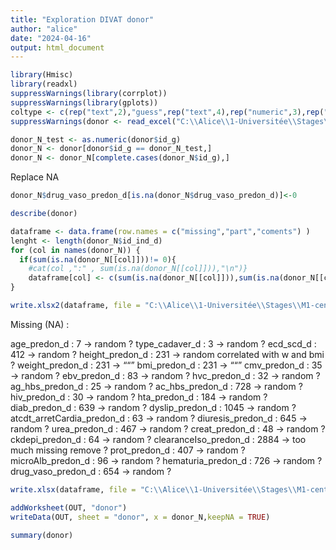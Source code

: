 ---
title: "Exploration DIVAT donor"
author: "alice"
date: "2024-04-16"
output: html_document
---

```{r}
library(Hmisc)
library(readxl)
suppressWarnings(library(corrplot))
suppressWarnings(library(gplots))
coltype <- c(rep("text",2),"guess",rep("text",4),rep("numeric",3),rep("text",11),rep("numeric",6),"numeric",rep("text",2))
suppressWarnings(donor <- read_excel("C:\\Alice\\1-Universitée\\Stages\\M1-centrale\\DATAS\\ALICE_DATAS\\ALL_VARIABLES_KiTGENIE2024.xlsx", sheet = "donor",na = "NA",col_types = coltype))
```

```{r}
donor_N_test <- as.numeric(donor$id_g)
donor_N <- donor[donor$id_g == donor_N_test,]
donor_N <- donor_N[complete.cases(donor_N$id_g),]
```
Replace NA 
```{r}
donor_N$drug_vaso_predon_d[is.na(donor_N$drug_vaso_predon_d)]<-0
```



```{r}
describe(donor)
```

```{r}
dataframe <- data.frame(row.names = c("missing","part","coments") )
lenght <- length(donor_N$id_ind_d)
for (col in names(donor_N)) {
  if(sum(is.na(donor_N[[col]]))!= 0){
    #cat(col ,":" , sum(is.na(donor_N[[col]])),"\n")}
    dataframe[col] <- c(sum(is.na(donor_N[[col]])),sum(is.na(donor_N[[col]]))/lenght,"random")}
}
```

```{r}
write.xlsx2(dataframe, file = "C:\\Alice\\1-Universitée\\Stages\\M1-centrale\\DATAS\\Describe\\explore\\explore_NA.xlsx",sheetName = "donor2", append = TRUE)
```
Missing (NA) :

age_predon_d : 7 -> random ?
type_cadaver_d : 3 -> random ?
ecd_scd_d : 412 -> random ?
height_predon_d : 231 -> random correlated with w and bmi ?
weight_predon_d : 231 -> """
bmi_predon_d : 231 -> """
cmv_predon_d : 35 -> random ?
ebv_predon_d : 83 -> random ?
hvc_predon_d : 32 -> random ?
ag_hbs_predon_d : 25 -> random ?
ac_hbs_predon_d : 728 -> random ?
hiv_predon_d : 30 -> random ?
hta_predon_d : 184 -> random ?
diab_predon_d : 639 -> random ?
dyslip_predon_d : 1045 -> random ?
atcdt_arretCardia_predon_d : 63 -> random ?
diuresis_predon_d : 645 -> random ?
urea_predon_d : 467 -> random ?
creat_predon_d : 48 -> random ?
ckdepi_predon_d : 64 -> random ?
clearanceIso_predon_d : 2884 -> too much missing remove ?
prot_predon_d : 407 -> random ?
microAlb_predon_d : 96 -> random ?
hematuria_predon_d : 726 -> random ?
drug_vaso_predon_d : 654 -> random ?

               
```{r}
write.xlsx(dataframe, file = "C:\\Alice\\1-Universitée\\Stages\\M1-centrale\\DATAS\\Describe\\explore\\explore_NA.xlsx",sheetName = "donor2", append = TRUE)
```

```{r}
addWorksheet(OUT, "donor")
writeData(OUT, sheet = "donor", x = donor_N,keepNA = TRUE)
```

```{r}
summary(donor)
```





